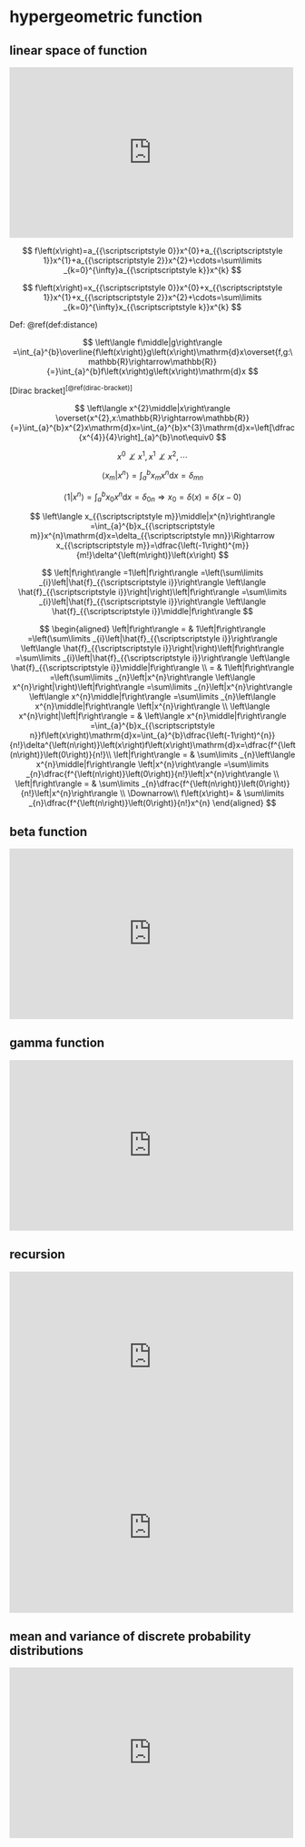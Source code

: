# hypergeometric function

## linear space of function

::: {show-in="html"}
<iframe width=500 height=300 frameborder="0" allowfullscreen src="https://player.bilibili.com/player.html?bvid=BV1PX4y167RS&autoplay=0"></iframe>
:::

$$
f\left(x\right)=a_{{\scriptscriptstyle 0}}x^{0}+a_{{\scriptscriptstyle 1}}x^{1}+a_{{\scriptscriptstyle 2}}x^{2}+\cdots=\sum\limits _{k=0}^{\infty}a_{{\scriptscriptstyle k}}x^{k}
$$

$$
f\left(x\right)=x_{{\scriptscriptstyle 0}}x^{0}+x_{{\scriptscriptstyle 1}}x^{1}+x_{{\scriptscriptstyle 2}}x^{2}+\cdots=\sum\limits _{k=0}^{\infty}x_{{\scriptscriptstyle k}}x^{k}
$$

Def: \@ref(def:distance)

$$
\left\langle f\middle|g\right\rangle =\int_{a}^{b}\overline{f\left(x\right)}g\left(x\right)\mathrm{d}x\overset{f,g:\mathbb{R}\rightarrow\mathbb{R}}{=}\int_{a}^{b}f\left(x\right)g\left(x\right)\mathrm{d}x
$$

[Dirac bracket]^[\@ref(dirac-bracket)]^

$$
\left\langle x^{2}\middle|x\right\rangle \overset{x^{2},x:\mathbb{R}\rightarrow\mathbb{R}}{=}\int_{a}^{b}x^{2}x\mathrm{d}x=\int_{a}^{b}x^{3}\mathrm{d}x=\left[\dfrac{x^{4}}{4}\right]_{a}^{b}\not\equiv0
$$

$$
x^{0}\not\perp x^{1},x^{1}\not\perp x^{2},\cdots
$$

$$
\left\langle x_{{\scriptscriptstyle m}}\middle|x^{n}\right\rangle =\int_{a}^{b}x_{{\scriptscriptstyle m}}x^{n}\mathrm{d}x=\delta_{{\scriptscriptstyle mn}}
$$

$$
\left\langle 1\middle|x^{n}\right\rangle =\int_{a}^{b}x_{{\scriptscriptstyle 0}}x^{n}\mathrm{d}x=\delta_{{\scriptscriptstyle 0n}}\Rightarrow x_{{\scriptscriptstyle 0}}=\delta\left(x\right)=\delta\left(x-0\right)
$$

$$
\left\langle x_{{\scriptscriptstyle m}}\middle|x^{n}\right\rangle =\int_{a}^{b}x_{{\scriptscriptstyle m}}x^{n}\mathrm{d}x=\delta_{{\scriptscriptstyle mn}}\Rightarrow x_{{\scriptscriptstyle m}}=\dfrac{\left(-1\right)^{m}}{m!}\delta^{\left(m\right)}\left(x\right)
$$

$$
\left|f\right\rangle =1\left|f\right\rangle =\left(\sum\limits _{i}\left|\hat{f}_{{\scriptscriptstyle i}}\right\rangle \left\langle \hat{f}_{{\scriptscriptstyle i}}\right|\right)\left|f\right\rangle =\sum\limits _{i}\left|\hat{f}_{{\scriptscriptstyle i}}\right\rangle \left\langle \hat{f}_{{\scriptscriptstyle i}}\middle|f\right\rangle 
$$

$$
\begin{aligned}
\left|f\right\rangle = & 1\left|f\right\rangle =\left(\sum\limits _{i}\left|\hat{f}_{{\scriptscriptstyle i}}\right\rangle \left\langle \hat{f}_{{\scriptscriptstyle i}}\right|\right)\left|f\right\rangle =\sum\limits _{i}\left|\hat{f}_{{\scriptscriptstyle i}}\right\rangle \left\langle \hat{f}_{{\scriptscriptstyle i}}\middle|f\right\rangle \\
= & 1\left|f\right\rangle =\left(\sum\limits _{n}\left|x^{n}\right\rangle \left\langle x^{n}\right|\right)\left|f\right\rangle =\sum\limits _{n}\left|x^{n}\right\rangle \left\langle x^{n}\middle|f\right\rangle =\sum\limits _{n}\left\langle x^{n}\middle|f\right\rangle \left|x^{n}\right\rangle \\
\left\langle x^{n}\right|\left|f\right\rangle = & \left\langle x^{n}\middle|f\right\rangle =\int_{a}^{b}x_{{\scriptscriptstyle n}}f\left(x\right)\mathrm{d}x=\int_{a}^{b}\dfrac{\left(-1\right)^{n}}{n!}\delta^{\left(n\right)}\left(x\right)f\left(x\right)\mathrm{d}x=\dfrac{f^{\left(n\right)}\left(0\right)}{n!}\\
\left|f\right\rangle = & \sum\limits _{n}\left\langle x^{n}\middle|f\right\rangle \left|x^{n}\right\rangle =\sum\limits _{n}\dfrac{f^{\left(n\right)}\left(0\right)}{n!}\left|x^{n}\right\rangle \\
\left|f\right\rangle = & \sum\limits _{n}\dfrac{f^{\left(n\right)}\left(0\right)}{n!}\left|x^{n}\right\rangle \\
\Downarrow\\
f\left(x\right)= & \sum\limits _{n}\dfrac{f^{\left(n\right)}\left(0\right)}{n!}x^{n}
\end{aligned}
$$

## beta function

::: {show-in="html"}
<iframe width=500 height=300 frameborder="0" allowfullscreen src="https://player.bilibili.com/player.html?bvid=BV1pa4y1P7Da&autoplay=0"></iframe>
:::

## gamma function

::: {show-in="html"}
<iframe width=500 height=300 frameborder="0" allowfullscreen src="https://player.bilibili.com/player.html?bvid=BV1cT411H7Hp&autoplay=0"></iframe>
:::

## recursion

::: {show-in="html"}
<iframe width=500 height=300 frameborder="0" allowfullscreen src="https://player.bilibili.com/player.html?bvid=BV1FV4y1Z7jm&autoplay=0"></iframe>
:::

::: {show-in="html"}
<iframe width=500 height=300 frameborder="0" allowfullscreen src="https://player.bilibili.com/player.html?bvid=BV1Sg4y1L7DF&autoplay=0"></iframe>
:::

## mean and variance of discrete probability distributions

::: {show-in="html"}
<iframe width=500 height=300 frameborder="0" allowfullscreen src="https://player.bilibili.com/player.html?bvid=BV1Tk4y1n7NX&autoplay=0"></iframe>
:::